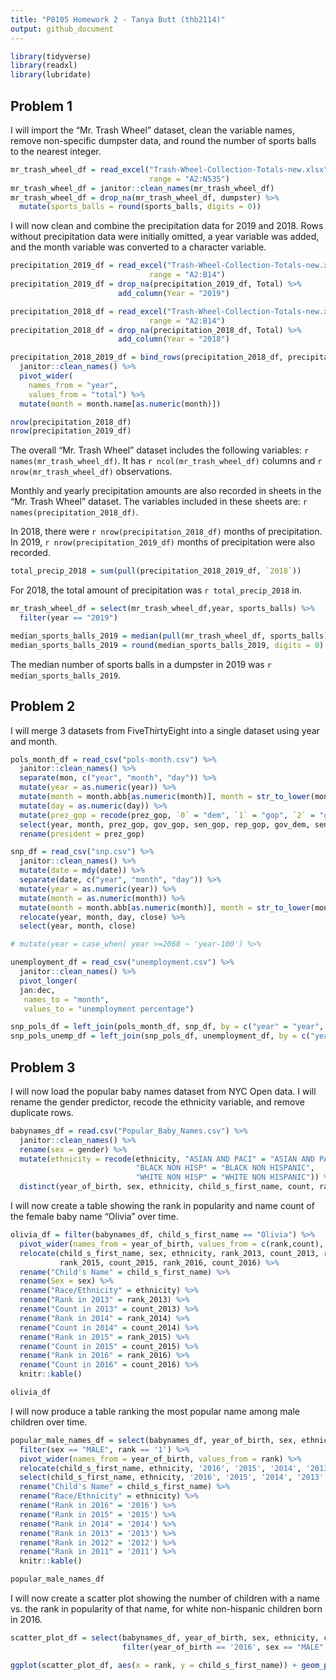 ```yaml
---
title: "P8105 Homework 2 - Tanya Butt (thb2114)"
output: github_document
---
```


```r
library(tidyverse)
library(readxl)
library(lubridate)
```

## Problem 1

I will import the "Mr. Trash Wheel" dataset, clean the variable names, remove
non-specific dumpster data, and round the number of sports balls to the nearest integer.

```r
mr_trash_wheel_df = read_excel("Trash-Wheel-Collection-Totals-new.xlsx", 
                               range = "A2:N535")
mr_trash_wheel_df = janitor::clean_names(mr_trash_wheel_df) 
mr_trash_wheel_df = drop_na(mr_trash_wheel_df, dumpster) %>% 
  mutate(sports_balls = round(sports_balls, digits = 0))
```

I will now clean and combine the precipitation data for 2019 and 2018. Rows without precipitation data 
were initially omitted, a year variable was added, and the month variable was converted to a character variable.

```r
precipitation_2019_df = read_excel("Trash-Wheel-Collection-Totals-new.xlsx", sheet = 6,
                               range = "A2:B14") 
precipitation_2019_df = drop_na(precipitation_2019_df, Total) %>% 
                        add_column(Year = "2019")

precipitation_2018_df = read_excel("Trash-Wheel-Collection-Totals-new.xlsx", sheet = 7,
                               range = "A2:B14") 
precipitation_2018_df = drop_na(precipitation_2018_df, Total) %>% 
                        add_column(Year = "2018")

precipitation_2018_2019_df = bind_rows(precipitation_2018_df, precipitation_2019_df) %>% 
  janitor::clean_names() %>% 
  pivot_wider(
    names_from = "year",
    values_from = "total") %>% 
  mutate(month = month.name[as.numeric(month)])

nrow(precipitation_2018_df)
nrow(precipitation_2019_df)
```

The overall "Mr. Trash Wheel" dataset includes the following variables: `r names(mr_trash_wheel_df)`. It has `r ncol(mr_trash_wheel_df)` columns and `r nrow(mr_trash_wheel_df)` observations.

Monthly and yearly precipitation amounts are also recorded in sheets in the "Mr. Trash Wheel" dataset. The variables included in these sheets are: `r names(precipitation_2018_df)`. 

In 2018, there were `r nrow(precipitation_2018_df)` months of precipitation. In 2019, `r nrow(precipitation_2019_df)` months of precipitation were also recorded.

```r
total_precip_2018 = sum(pull(precipitation_2018_2019_df, `2018`))
```

For 2018, the total amount of precipitation was `r total_precip_2018` in.

```r
mr_trash_wheel_df = select(mr_trash_wheel_df,year, sports_balls) %>% 
  filter(year == "2019")

median_sports_balls_2019 = median(pull(mr_trash_wheel_df, sports_balls))
median_sports_balls_2019 = round(median_sports_balls_2019, digits = 0)
```

The median number of sports balls in a dumpster in 2019 was `r median_sports_balls_2019`.

## Problem 2

I will merge 3 datasets from FiveThirtyEight into a single dataset using year and month.

```r
pols_month_df = read_csv("pols-month.csv") %>% 
  janitor::clean_names() %>% 
  separate(mon, c("year", "month", "day")) %>% 
  mutate(year = as.numeric(year)) %>% 
  mutate(month = month.abb[as.numeric(month)], month = str_to_lower(month)) %>% 
  mutate(day = as.numeric(day)) %>% 
  mutate(prez_gop = recode(prez_gop, `0` = "dem", `1` = "gop", `2` = "gop")) %>% 
  select(year, month, prez_gop, gov_gop, sen_gop, rep_gop, gov_dem, sen_dem, rep_dem) %>% 
  rename(president = prez_gop)

snp_df = read_csv("snp.csv") %>% 
  janitor::clean_names() %>% 
  mutate(date = mdy(date)) %>% 
  separate(date, c("year", "month", "day")) %>% 
  mutate(year = as.numeric(year)) %>% 
  mutate(month = as.numeric(month)) %>% 
  mutate(month = month.abb[as.numeric(month)], month = str_to_lower(month)) %>% 
  relocate(year, month, day, close) %>% 
  select(year, month, close)

# mutate(year = case_when( year >=2068 ~ 'year-100') %>% 

unemployment_df = read_csv("unemployment.csv") %>% 
  janitor::clean_names() %>% 
  pivot_longer(
  jan:dec,
   names_to = "month",
   values_to = "unemployment percentage")

snp_pols_df = left_join(pols_month_df, snp_df, by = c("year" = "year", "month" = "month"))
snp_pols_unemp_df = left_join(snp_pols_df, unemployment_df, by = c("year" = "year", "month" = "month"))

```

## Problem 3

I will now load the popular baby names dataset from NYC Open data. I will rename the gender predictor, recode the ethnicity variable, and remove duplicate rows.
```r
babynames_df = read.csv("Popular_Baby_Names.csv") %>% 
  janitor::clean_names() %>% 
  rename(sex = gender) %>% 
  mutate(ethnicity = recode(ethnicity, "ASIAN AND PACI" = "ASIAN AND PACIFIC ISLANDER",
                            "BLACK NON HISP" = "BLACK NON HISPANIC", 
                            "WHITE NON HISP" = "WHITE NON HISPANIC")) %>% 
  distinct(year_of_birth, sex, ethnicity, child_s_first_name, count, rank)
```

I will now create a table showing the rank in popularity and name count of the female baby name "Olivia" over time.
```r
olivia_df = filter(babynames_df, child_s_first_name == "Olivia") %>% 
  pivot_wider(names_from = year_of_birth, values_from = c(rank,count), values_fill = 0) %>% 
  relocate(child_s_first_name, sex, ethnicity, rank_2013, count_2013, rank_2014, count_2014,
           rank_2015, count_2015, rank_2016, count_2016) %>% 
  rename("Child's Name" = child_s_first_name) %>% 
  rename(Sex = sex) %>% 
  rename("Race/Ethnicity" = ethnicity) %>% 
  rename("Rank in 2013" = rank_2013) %>% 
  rename("Count in 2013" = count_2013) %>% 
  rename("Rank in 2014" = rank_2014) %>% 
  rename("Count in 2014" = count_2014) %>%   
  rename("Rank in 2015" = rank_2015) %>% 
  rename("Count in 2015" = count_2015) %>% 
  rename("Rank in 2016" = rank_2016) %>% 
  rename("Count in 2016" = count_2016) %>% 
  knitr::kable()

olivia_df
```

I will now produce a table ranking the most popular name among male children over time.

```r
popular_male_names_df = select(babynames_df, year_of_birth, sex, ethnicity, child_s_first_name, rank) %>% 
  filter(sex == "MALE", rank == '1') %>% 
  pivot_wider(names_from = year_of_birth, values_from = rank) %>% 
  relocate(child_s_first_name, ethnicity, '2016', '2015', '2014', '2013', '2012', '2011') %>% 
  select(child_s_first_name, ethnicity, '2016', '2015', '2014', '2013', '2012', '2011') %>% 
  rename("Child's Name" = child_s_first_name) %>% 
  rename("Race/Ethnicity" = ethnicity) %>% 
  rename("Rank in 2016" = '2016') %>% 
  rename("Rank in 2015" = '2015') %>% 
  rename("Rank in 2014" = '2014') %>% 
  rename("Rank in 2013" = '2013') %>% 
  rename("Rank in 2012" = '2012') %>% 
  rename("Rank in 2011" = '2011') %>% 
  knitr::kable()

popular_male_names_df
```

I will now create a scatter plot showing the number of children with a name vs. the rank in popularity of that name, for white 
non-hispanic children born in 2016.

```r
scatter_plot_df = select(babynames_df, year_of_birth, sex, ethnicity, child_s_first_name, rank) %>% 
                         filter(year_of_birth == '2016', sex == "MALE", ethnicity == "WHITE NON HISPANIC")

ggplot(scatter_plot_df, aes(x = rank, y = child_s_first_name)) + geom_point()
```

